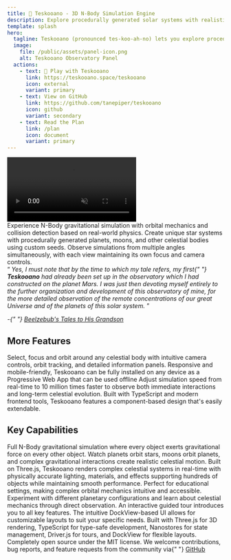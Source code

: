 ```yaml
---
title: 🔭 Teskooano - 3D N-Body Simulation Engine
description: Explore procedurally generated solar systems with realistic physics.
template: splash
hero:
  tagline: Teskooano (pronounced tes-koo-ah-no) lets you explore procedurally generated solar systems with realistic physics, time-lapse control and other simulation features - all 3D with multiple viewports!
  image:
    file: /public/assets/panel-icon.png
    alt: Teskooano Observatory Panel
  actions:
    - text: 🔭 Play with Teskooano
      link: https://teskooano.space/teskooano
      icon: external
      variant: primary
    - text: View on GitHub
      link: https://github.com/tanepiper/teskooano
      icon: github
      variant: secondary
    - text: Read the Plan
      link: /plan
      icon: document
      variant: primary
---
```



<div class="homepage-video">
  <video autoplay loop muted playsinline>
    <source
      src="/video/orbit-video.mp4"
      type="video/mp4"
      alt="A video of two stars in Orbit in Teskooano"
    />
    Your browser does not support the video tag.
  </video>
  <section class="video-items">
    <Card title="'Realistic Physics'" icon="star">
      Experience N-Body gravitational simulation with orbital mechanics and
      collision detection based on real-world physics.
    </Card>
    <Card title="Procedural Generation" icon="random">
      Create unique star systems with procedurally generated planets, moons, and
      other celestial bodies using custom seeds.
    </Card>
    <Card title="Multi-View Experience" icon="open-book">
      Observe simulations from multiple angles simultaneously, with each view
      maintaining its own focus and camera controls.
    </Card>
  </section>
</div>

<Card title="">
  <q>
    <em>
      Yes, I must note that by the time to which my tale refers, my first{" "}
      <strong>Teskooano</strong> had already been set up in the observatory
      which I had constructed on the planet Mars. I was just then devoting
      myself entirely to the further organization and development of this
      observatory of mine, for the more detailed observation of the remote
      concentrations of our great Universe and of the planets of this solar
      system.
    </em>
  </q>
  <p>
    <em>
      -{" "}
      <a
        href="https://en.wikipedia.org/wiki/Beelzebub%27s_Tales_to_His_Grandson"
        target="_blank"
      >
        Beelzebub's Tales to His Grandson
      </a>
    </em>
  </p>
</Card>

## More Features

<CardGrid>
  <Card title="Intuitive Controls" icon="setting">
    Select, focus and orbit around any celestial body with intuitive camera
    controls, orbit tracking, and detailed information panels.
  </Card>
  <Card title="Offline-First PWA" icon="phone">
    Responsive and mobile-friendly, Teskooano can be fully installed on any
    device as a Progressive Web App that can be used offline
  </Card>
  <Card title="Dynamic Time Control" icon="rocket">
    Adjust simulation speed from real-time to 10 million times faster to observe
    both immediate interactions and long-term celestial evolution.
  </Card>
  <Card title="Modular Architecture" icon="approve-check-circle">
    Built with TypeScript and modern frontend tools, Teskooano features a
    component-based design that's easily extendable.
  </Card>
</CardGrid>

## Key Capabilities

<CardGrid>
  <Card title="Accurate Celestial Physics" icon="puzzle">
    Full N-Body gravitational simulation where every object exerts gravitational
    force on every other object. Watch planets orbit stars, moons orbit planets,
    and complex gravitational interactions create realistic celestial motion.
  </Card>
  <Card title="Real-time Visualization" icon="seti:lua">
    Built on Three.js, Teskooano renders complex celestial systems in real-time
    with physically accurate lighting, materials, and effects supporting
    hundreds of objects while maintaining smooth performance.
  </Card>
  <Card title="Interactive Learning Platform" icon="open-book">
    Perfect for educational settings, making complex orbital mechanics intuitive
    and accessible. Experiment with different planetary configurations and learn
    about celestial mechanics through direct observation.
  </Card>
  <Card title="Seamless User Experience" icon="rocket">
    An interactive guided tour introduces you to all key features. The intuitive
    DockView-based UI allows for customizable layouts to suit your specific
    needs.
  </Card>
  <Card title="Open Technology Stack" icon="laptop">
    Built with Three.js for 3D rendering, TypeScript for type-safe development,
    Nanostores for state management, Driver.js for tours, and DockView for
    flexible layouts.
  </Card>
  <Card title="Open Source & Community Driven" icon="github">
    Completely open source under the MIT license. We welcome contributions, bug
    reports, and feature requests from the community via{" "}
    <a href="https://github.com/tanepiper/teskooano" target="_blank">
      GitHub
    </a>
  </Card>
</CardGrid>
